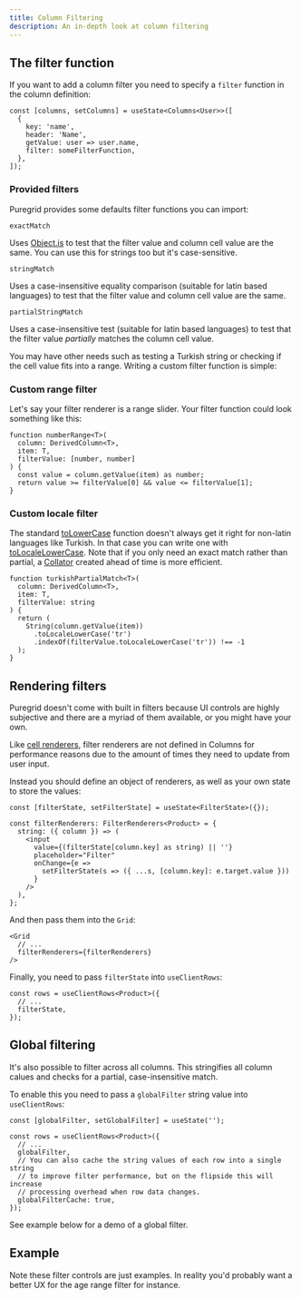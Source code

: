 ```yaml
---
title: Column Filtering
description: An in-depth look at column filtering
---
```



## The filter function

If you want to add a column filter you need to specify a `filter` function in the column definition:

```ts:title=Custom+header+rendering
const [columns, setColumns] = useState<Columns<User>>([
  {
    key: 'name',
    header: 'Name',
    getValue: user => user.name,
    filter: someFilterFunction,
  },
]);
```

### Provided filters

Puregrid provides some defaults filter functions you can import:

`exactMatch`

Uses [Object.is](https://developer.mozilla.org/en-US/docs/Web/JavaScript/Reference/Global_Objects/Object/is) to test that the filter value and column cell value are the same. You can use this for strings too but it's case-sensitive.

`stringMatch`

Uses a case-insensitive equality comparison (suitable for latin based languages) to test that the filter value and column cell value are the same.

`partialStringMatch`

Uses a case-insensitive test (suitable for latin based languages) to test that the filter value _partially_ matches the column cell value.

You may have other needs such as testing a Turkish string or checking if the cell value fits into a range. Writing a custom filter function is simple:

### Custom range filter

Let's say your filter renderer is a range slider. Your filter function could look something like this:

```ts:title=Custom+range+filter
function numberRange<T>(
  column: DerivedColumn<T>,
  item: T,
  filterValue: [number, number]
) {
  const value = column.getValue(item) as number;
  return value >= filterValue[0] && value <= filterValue[1];
}
```

### Custom locale filter

The standard [toLowerCase](https://developer.mozilla.org/en-US/docs/Web/JavaScript/Reference/Global_Objects/String/toLowerCase) function doesn't always get it right for non-latin languages like Turkish. In that case you can write one with [toLocaleLowerCase](https://developer.mozilla.org/en-US/docs/Web/JavaScript/Reference/Global_Objects/String/toLocaleLowerCase). Note that if you only need an exact match rather than partial, a [Collator](https://developer.mozilla.org/en-US/docs/Web/JavaScript/Reference/Global_Objects/Intl/Collator) created ahead of time is more efficient.

```ts:title=Custom+Turkish+string+filter
function turkishPartialMatch<T>(
  column: DerivedColumn<T>,
  item: T,
  filterValue: string
) {
  return (
    String(column.getValue(item))
      .toLocaleLowerCase('tr')
      .indexOf(filterValue.toLocaleLowerCase('tr')) !== -1
  );
}
```

## Rendering filters

Puregrid doesn't come with built in filters because UI controls are highly subjective and there are a myriad of them available, or you might have your own.

Like [cell renderers](/cells/cell-rendering), filter renderers are not defined in Columns for performance reasons due to the amount of times they need to update from user input.

Instead you should define an object of renderers, as well as your own state to store the values:

```ts:title=Defining+filter+renderers
const [filterState, setFilterState] = useState<FilterState>({});

const filterRenderers: FilterRenderers<Product> = {
  string: ({ column }) => (
    <input
      value={(filterState[column.key] as string) || ''}
      placeholder="Filter"
      onChange={e =>
        setFilterState(s => ({ ...s, [column.key]: e.target.value }))
      }
    />
  ),
};
```

And then pass them into the `Grid`:

```tsx:title=Pass+the+filter+renderers+into+the+Grid
<Grid
  // ...
  filterRenderers={filterRenderers}
/>
```

Finally, you need to pass `filterState` into `useClientRows`:

```ts:title=Pass+filter+state+into+useClientRows
const rows = useClientRows<Product>({
  // ...
  filterState,
});
```

## Global filtering

It's also possible to filter across all columns. This stringifies all column calues and checks for a partial, case-insensitive match.

To enable this you need to pass a `globalFilter` string value into `useClientRows`:

```ts:title=Using+a+global+filter
const [globalFilter, setGlobalFilter] = useState('');

const rows = useClientRows<Product>({
  // ...
  globalFilter,
  // You can also cache the string values of each row into a single string
  // to improve filter performance, but on the flipside this will increase
  // processing overhead when row data changes.
  globalFilterCache: true,
});
```

See example below for a demo of a global filter.

## Example

<Showcase fileName="ColumnFiltering.tsx">
  <ColumnFiltering />
</Showcase>

Note these filter controls are just examples. In reality you'd probably want a better UX for the age range filter for instance.
